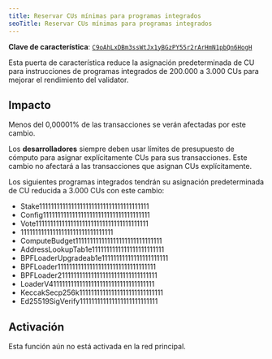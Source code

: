 ```yaml
---
title: Reservar CUs mínimas para programas integrados
seoTitle: Reservar CUs mínimas para programas integrados
---
```


**Clave de característica**:
[`C9oAhLxDBm3ssWtJx1yBGzPY55r2rArHmN1pbQn6HogH`](https://explorer.solana.com/address/C9oAhLxDBm3ssWtJx1yBGzPY55r2rArHmN1pbQn6HogH)

Esta puerta de característica reduce la asignación predeterminada de CU para
instrucciones de programas integrados de 200.000 a 3.000 CUs para mejorar el
rendimiento del validator.

## Impacto

Menos del 0,00001% de las transacciones se verán afectadas por este cambio.

Los **desarrolladores** siempre deben usar límites de presupuesto de cómputo
para asignar explícitamente CUs para sus transacciones. Este cambio no afectará
a las transacciones que asignan CUs explícitamente.

Los siguientes programas integrados tendrán su asignación predeterminada de CU
reducida a 3.000 CUs con este cambio:

- Stake11111111111111111111111111111111111111
- Config1111111111111111111111111111111111111
- Vote111111111111111111111111111111111111111
- 11111111111111111111111111111111
- ComputeBudget111111111111111111111111111111
- AddressLookupTab1e1111111111111111111111111
- BPFLoaderUpgradeab1e11111111111111111111111
- BPFLoader1111111111111111111111111111111111
- BPFLoader2111111111111111111111111111111111
- LoaderV411111111111111111111111111111111111
- KeccakSecp256k11111111111111111111111111111
- Ed25519SigVerify111111111111111111111111111

## Activación

Esta función aún no está activada en la red principal.
